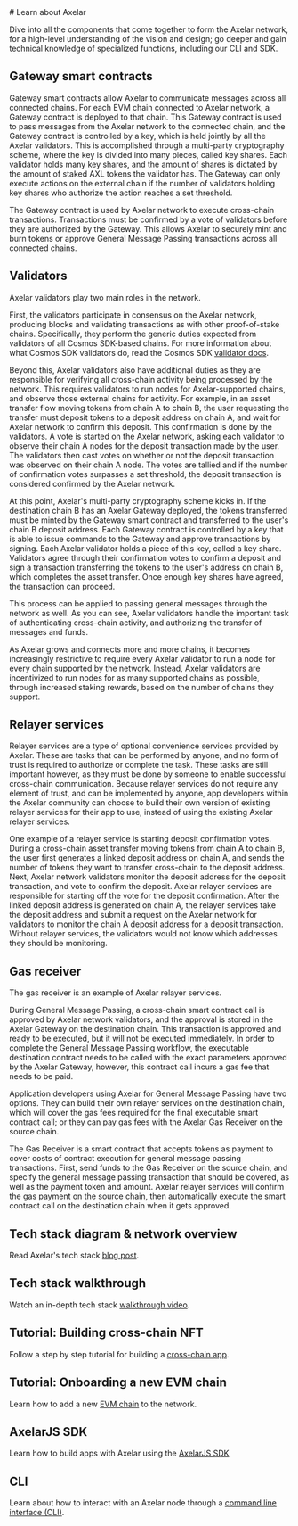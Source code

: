 


<MainLayout>
# Learn about Axelar

Dive into all the components that come together to form the Axelar network, for a high-level understanding of the vision and design; go deeper and gain technical knowledge of specialized functions, including our CLI and SDK.

## Gateway smart contracts

Gateway smart contracts allow Axelar to communicate messages across all connected chains. For each EVM chain connected to Axelar network, a Gateway contract is deployed to that chain. This Gateway contract is used to pass messages from the Axelar network to the connected chain, and the Gateway contract is controlled by a key, which is held jointly by all the Axelar validators. This is accomplished through a multi-party cryptography scheme, where the key is divided into many pieces, called key shares. Each validator holds many key shares, and the amount of shares is dictated by the amount of staked AXL tokens the validator has. The Gateway can only execute actions on the external chain if the number of validators holding key shares who authorize the action reaches a set threshold.

The Gateway contract is used by Axelar network to execute cross-chain transactions. Transactions must be confirmed by a vote of validators before they are authorized by the Gateway. This allows Axelar to securely mint and burn tokens or approve General Message Passing transactions across all connected chains.

## Validators

Axelar validators play two main roles in the network.

First, the validators participate in consensus on the Axelar network, producing blocks and validating transactions as with other proof-of-stake chains. Specifically, they perform the generic duties expected from validators of all Cosmos SDK-based chains. For more information about what Cosmos SDK validators do, read the Cosmos SDK [validator docs](https://hub.cosmos.network/main/validators/validator-faq.html).

Beyond this, Axelar validators also have additional duties as they are responsible for verifying all cross-chain activity being processed by the network. This requires validators to run nodes for Axelar-supported chains, and observe those external chains for activity. For example, in an asset transfer flow moving tokens from chain A to chain B, the user requesting the transfer must deposit tokens to a deposit address on chain A, and wait for Axelar network to confirm this deposit. This confirmation is done by the validators. A vote is started on the Axelar network, asking each validator to observe their chain A nodes for the deposit transaction made by the user. The validators then cast votes on whether or not the deposit transaction was observed on their chain A node. The votes are tallied and if the number of confirmation votes surpasses a set threshold, the deposit transaction is considered confirmed by the Axelar network.

At this point, Axelar's multi-party cryptography scheme kicks in. If the destination chain B has an Axelar Gateway deployed, the tokens transferred must be minted by the Gateway smart contract and transferred to the user's chain B deposit address. Each Gateway contract is controlled by a key that is able to issue commands to the Gateway and approve transactions by signing. Each Axelar validator holds a piece of this key, called a key share. Validators agree through their confirmation votes to confirm a deposit and sign a transaction transferring the tokens to the user's address on chain B, which completes the asset transfer. Once enough key shares have agreed, the transaction can proceed.

This process can be applied to passing general messages through the network as well. As you can see, Axelar validators handle the important task of authenticating cross-chain activity, and authorizing the transfer of messages and funds.

As Axelar grows and connects more and more chains, it becomes increasingly restrictive to require every Axelar validator to run a node for every chain supported by the network. Instead, Axelar validators are incentivized to run nodes for as many supported chains as possible, through increased staking rewards, based on the number of chains they support.

## Relayer services

Relayer services are a type of optional convenience services provided by Axelar. These are tasks that can be performed by anyone, and no form of trust is required to authorize or complete the task. These tasks are still important however, as they must be done by someone to enable successful cross-chain communication. Because relayer services do not require any element of trust, and can be implemented by anyone, app developers within the Axelar community can choose to build their own version of existing relayer services for their app to use, instead of using the existing Axelar relayer services.

One example of a relayer service is starting deposit confirmation votes. During a cross-chain asset transfer moving tokens from chain A to chain B, the user first generates a linked deposit address on chain A, and sends the number of tokens they want to transfer cross-chain to the deposit address. Next, Axelar network validators monitor the deposit address for the deposit transaction, and vote to confirm the deposit. Axelar relayer services are responsible for starting off the vote for the deposit confirmation. After the linked deposit address is generated on chain A, the relayer services take the deposit address and submit a request on the Axelar network for validators to monitor the chain A deposit address for a deposit transaction. Without relayer services, the validators would not know which addresses they should be monitoring.

## Gas receiver

The gas receiver is an example of Axelar relayer services.

During General Message Passing, a cross-chain smart contract call is approved by Axelar network validators, and the approval is stored in the Axelar Gateway on the destination chain. This transaction is approved and ready to be executed, but it will not be executed immediately. In order to complete the General Message Passing workflow, the executable destination contract needs to be called with the exact parameters approved by the Axelar Gateway, however, this contract call incurs a gas fee that needs to be paid.

Application developers using Axelar for General Message Passing have two options. They can build their own relayer services on the destination chain, which will cover the gas fees required for the final executable smart contract call; or they can pay gas fees with the Axelar Gas Receiver on the source chain.

The Gas Receiver is a smart contract that accepts tokens as payment to cover costs of contract execution for general message passing transactions. First, send funds to the Gas Receiver on the source chain, and specify the general message passing transaction that should be covered, as well as the payment token and amount. Axelar relayer services will confirm the gas payment on the source chain, then automatically execute the smart contract call on the destination chain when it gets approved.

## Tech stack diagram & network overview

Read Axelar's tech stack [blog post](https://axelar.network/blog/an-introduction-to-the-axelar-network).

## Tech stack walkthrough

Watch an in-depth tech stack [walkthrough video](https://www.youtube.com/watch?v=0-Q1mP2vmGE).

## Tutorial: Building cross-chain NFT

Follow a step by step tutorial for building a [cross-chain app](https://www.youtube.com/watch?v=pAxuQ7PIl8g).

## Tutorial: Onboarding a new EVM chain

Learn how to add a new [EVM chain](https://www.youtube.com/watch?v=iZgqneh7s88&t=13s) to the network.

## AxelarJS SDK

Learn how to build apps with Axelar using the [AxelarJS SDK](/dev/axelarjs-sdk/intro/)

## CLI

Learn about how to interact with an Axelar node through a [command line interface (CLI)](/learn/cli/).
</MainLayout>